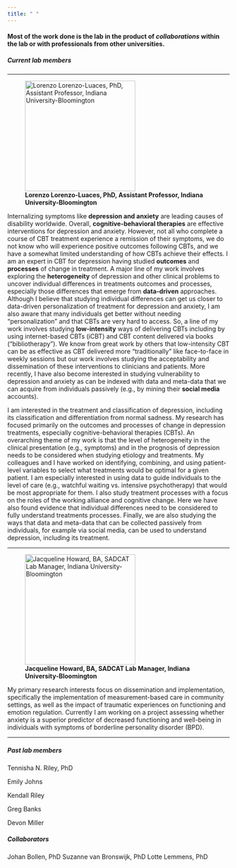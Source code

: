 ```yaml
---
title: " "
---
```


#### Most of the work done is the lab in the product of *collaborations* within the lab or with professionals from other universities. {.tabset .tabset-fade .tabset-pills}


##### Current lab members

***
![**Lorenzo Lorenzo-Luaces, PhD, Assistant Professor, Indiana University-Bloomington**](pictures/LLL.jpg){height=250px width=250px}

Internalizing symptoms like **depression and anxiety** are leading causes of disability worldwide. Overall, **cognitive-behavioral therapies** are effective interventions for depression and anxiety. However, not all who complete a course of CBT treatment experience a remission of their symptoms, we do not know who will experience positive outcomes following CBTs, and we have a somewhat limited understanding of how CBTs achieve their effects. I am an expert in CBT for depression having studied **outcomes** and **processes** of change in treatment. A major line of my work involves exploring the **heterogeneity** of depression and other clinical problems to uncover individual differences in treatments outcomes and processes, especially those differences that emerge from **data-driven** approaches. 
Although I believe that studying individual differences can get us closer to data-driven personalization of treatment for depression and anxiety, I am also aware that many individuals get better without needing "personalization" and that CBTs are very hard to access. So, a line of my work involves studying **low-intensity** ways of delivering CBTs including by using internet-based CBTs (iCBT) and CBT content delivered via books ("bibliotherapy"). We know from great work by others that low-intensity CBT can be as effective as CBT delivered more "traditionally" like face-to-face in weekly sessions but our work involves studying the acceptability and dissemination of these interventions to clinicians and patients. More recently, I have also become interested in studying vulnerability to depression and anxiety as can be indexed with data and meta-data that we can acquire from individuals passively (e.g., by mining their **social media** accounts).  

I am interested in the treatment and classification of depression, including its classification and differentiation from normal sadness. My research has focused primarily on the outcomes and processes of change in depression treatments, especially cognitive-behavioral therapies (CBTs). An overarching theme of my work is that the level of heterogeneity in the clinical presentation (e.g., symptoms) and in the prognosis of depression needs to be considered when studying etiology and treatments. My colleagues and I have worked on identifying, combining, and using patient-level variables to select what treatments would be optimal for a given patient. I am especially interested in using data to guide individuals to the level of care (e.g., watchful waiting vs. intensive psychotherapy) that would be most appropriate for them. I also study treatment processes with a focus on the roles of the working alliance and cognitive change. Here we have also found evidence that individual differences need to be considered to fully understand treatments processes. Finally, we are also studying the ways that data and meta-data that can be collected passively from individuals, for example via social media, can be used to understand depression, including its treatment. 

***
![**Jacqueline Howard, BA, SADCAT Lab Manager, Indiana University-Bloomington**](pictures/JH.jpg){height=250px width=250px}

My primary research interests focus on dissemination and implementation, specifically the implementation of measurement-based care in community settings, as well as the impact of traumatic experiences on functioning and emotion regulation. Currently I am working on a project assessing whether anxiety is a superior predictor of decreased functioning and well-being in individuals with symptoms of borderline personality disorder (BPD). 

***

##### Past lab members

Tennisha N. Riley, PhD

Emily Johns

Kendall Riley

Greg Banks

Devon Miller

##### Collaborators

Johan Bollen, PhD
Suzanne van Bronswijk, PhD
Lotte Lemmens, PhD

